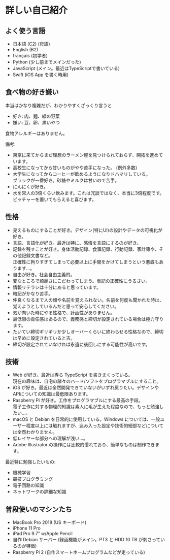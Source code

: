 # 詳しい自己紹介

## よく使う言語

* 日本語 (C2) (母語)
* English (B2)
* français (初学者)
* Python (少し前までメインだった)
* JavaScript (メイン。最近はTypeScriptで書いている)
* Swift (iOS App を書く時用)

## 食べ物の好き嫌い

本当はかなり複雑だが、わかりやすくざっくり言うと

* 好き: 肉、麺、緑の野菜
* 嫌い: 豆、卵、黒いやつ

食物アレルギーはありません。

備考:
* 東京に来てからまだ理想のラーメン屋を見つけられておらず、開拓を進めています。
* 高校生になってから甘いものがやや苦手になった。 (例外多数)
* 大学生になってからコーヒーが飲めるようになりドハマリしている。  
  ブラックが一番好き。砂糖やミルクは甘いので苦手。
* にんにくが好き。
* 水を常人の3倍くらい飲みます。これは冗談ではなく、本当に3倍程度です。ピッチャーを置いてもらえると喜びます。

## 性格

* 見えるものにすることが好き。デザイン(特にUI)の設計やデータの可視化が好き。
* 言語、言語化が好き。最近は特に、感情を言語にするのが好き。
* 記録を残すことが好き。身体活動記録、食事記録、行動記録、家計簿や、その他記録文書など。  
  正確性に拘りすぎてしまって必要以上に手間をかけてしまうという悪癖もあります…。
* 自由が好き。社会自由主義的。
* 変なところで綺麗さにこだわってしまう。表記の正確性にうるさい。
* 情報リテラシは十分にあると思っています。
* 暗記がかなり苦手。
* 仲良くなるまで人の顔や名前を覚えられない。名前を何度も聞かれた時は、覚えようとしているんだと思って安心してください。
* 気が向いた時にやる性格で、計画性がありません。
* 最低限の責任感はあるので、義務感と締切が設定されている場合は極力守ります。
* たいてい締切ギリギリか少しオーバーくらいに終わらせる性格なので、締切は早めに設定されていると吉。
* 締切が設定されていなければ永遠に後回しにする可能性が高いです。

## 技術

* Web が好き。最近は専ら TypeScript を書きまくっている。  
  現在の趣味は、自宅の諸々のハード/ソフトをプログラマブルにすること。
* iOS が好き。最近は全然開発できていないがいずれ戻りたい。デザインやAPIについての知識は最低限あります。
* Raspberry Pi が好き。工作をプログラマブルにする最高の手段。  
  電子工作に対する物理的知識は素人に毛が生えた程度なので、もっと勉強したい…。
* macOS と Debian を日常的に使用している。Windows については、一般ユーザー程度以上には触れますが、込み入った設定や技術的細部などについては全然わかりません。
* 低レイヤーな部分への理解が浅い…。
* Adobe Illustrator の操作には比較的慣れており、簡単なものは制作できます。

最近特に勉強したいもの:
* 機械学習
* 競技プログラミング
* 電子回路の知識
* ネットワークの詳細な知識

## 普段使いのマシンたち

* MacBook Pro 2018 (US キーボード)
* iPhone 11 Pro
* iPad Pro 9.7″ w/Apple Pencil
* 自作 Debian サーバー (録画機能がメイン。PT3 と HDD 10 TB が刺さっているのが特徴)
* Raspberry Pi 2 (自作スマートホームプログラムなどが走っている)